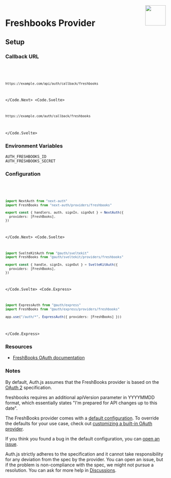 
<img align="right" src="/img/providers/freshbooks.svg" height="64" width="64" />

# Freshbooks Provider

## Setup

### Callback URL

<Code>
  <Code.Next>

```bash
https://example.com/api/auth/callback/freshbooks
```

  </Code.Next>
  <Code.Svelte>

```bash
https://example.com/auth/callback/freshbooks
```

  </Code.Svelte>
</Code>

### Environment Variables

```
AUTH_FRESHBOOKS_ID
AUTH_FRESHBOOKS_SECRET
```

### Configuration

<Code>
  <Code.Next>

```ts filename="/auth.ts"
import NextAuth from "next-auth"
import FreshBooks from "next-auth/providers/freshbooks"

export const { handlers, auth, signIn, signOut } = NextAuth({
  providers: [FreshBooks],
})
```

  </Code.Next>
  <Code.Svelte>

```ts filename="/src/auth.ts"
import SvelteKitAuth from "@auth/sveltekit"
import FreshBooks from "@auth/sveltekit/providers/freshbooks"

export const { handle, signIn, signOut } = SvelteKitAuth({
  providers: [FreshBooks],
})
```

  </Code.Svelte>
  <Code.Express>

```ts filename="/src/app.ts"
import ExpressAuth from "@auth/express"
import FreshBooks from "@auth/express/providers/freshbooks"

app.use("/auth/*", ExpressAuth({ providers: [FreshBooks] }))
```

  </Code.Express>
</Code>

### Resources

- [FreshBooks OAuth documentation](https://developer.freshbooks.com/docs/places-api/authentication/#web-applications)

### Notes

By default, Auth.js assumes that the FreshBooks provider is
based on the [OAuth 2](https://www.rfc-editor.org/rfc/rfc6749.html) specification.

<Callout type="warning">
  freshbooks requires an additional apiVersion parameter in YYYYMMDD format,
  which essentially states "I'm prepared for API changes up to this date".
</Callout>

<Callout type="info">

The FreshBooks provider comes with a [default configuration](https://github.com/nextauthjs/next-auth/blob/main/packages/core/src/providers/freshbooks.ts).
To override the defaults for your use case, check out [customizing a built-in OAuth provider](https://authjs.dev/guides/providers/custom-provider#override-default-options).

</Callout>

If you think you found a bug in the default configuration, you can [open an issue](https://authjs.dev/new/provider-issue).

Auth.js strictly adheres to the specification and it cannot take responsibility for any deviation from
the spec by the provider. You can open an issue, but if the problem is non-compliance with the spec,
we might not pursue a resolution. You can ask for more help in [Discussions](https://authjs.dev/new/github-discussions).
